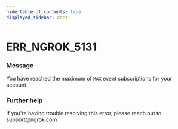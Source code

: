 ```yaml
---
hide_table_of_contents: true
displayed_sidebar: docs
---
```



# ERR_NGROK_5131

### Message

You have reached the maximum of `MAX` event subscriptions for your account.

<ErrorDetails error="err_ngrok_5131" />

### Further help

If you're having trouble resolving this error, please reach out to [support@ngrok.com](mailto:support@ngrok.com?subject=Help%20with%20ERR_NGROK_5131)
